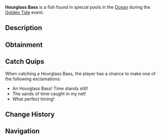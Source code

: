 {{FishInfobox
|image          = Hourglass Bass.png
|rarity         = Limited
|event          = Golden Tide
|sea            = First Sea
|location       = [[Golden Tide]]
|sublocation    = 
|sources        = Fishing Rod
|radar_location = 
|xp             = 2000
|weather        = 
|time           = 
|season         = 
|bait           = Aurora Bait
|base_weight    = 1200
|base_value     = 3000
|weight_range   = 400
|base_chance    = 25
|base_resil     = 25
}}
'''Hourglass Bass''' is a {{Rarity|Limited}} fish found in special pools in the [[Ocean]] during the [[Golden Tide]] event.

== Description ==
{{Description|A mesmerizing bass with markings that resemble flowing sand in an hourglass. Its transparent fins seem to sparkle with golden particles, making it a living timekeeper of the Golden Tide celebration.|Bestiary Entry}}

== Obtainment ==
{{Fish Availability|
Golden Tide
|top_rods      = 
Leviathan's Fang Rod\82458.76\98977.81;
Free Spirit Rod\76202.69\99664.57;
Trident Rod\70798.79\92596.88;
Krampus's Rod\67694.63\75264.27;
Magma Rod\65958.87\73334.42;
Great Rod of Oscar\60179.79\57297.08;
Heaven's Rod\45695.55\53069.89;
Ethereal Prism Rod\58001.15\57849.49;
Astralhook Rod\57920.36\57582.26;
No-Life Rod\57203.43\64276.48;
Seraphic Rod\56529.41\58148.25;
Challenger's Rod\54028.39\57477.33;
Rod Of The Forgotten Fang\52851.27\56666.85;
Blazebringer Rod\49718.01\55665.51;
Rod Of The Depths\47558.76\51382.96;
Zeus Rod\46811.52\52491.48;
Rod Of The Exalted One\46414.91\52027.08;
Verdant Shear Rod\46243.33\52729.59;
Depthseeker Rod\42469.22\49088.65;
Avalanche Rod\38223.93\44252;
Volcanic Rod\36475.73\41495.08;
Steady Rod\15629.02\16385.49
|recommended   = Trident Rod
}}

== Catch Quips ==
When catching a Hourglass Bass, the player has a chance to make one of the following exclamations:
* An Hourglass Bass! Time stands still!
* The sands of time caught in my net!
* What perfect timing!

== Change History ==
{{Change History|{{subst:Current Version}}}}

== Navigation ==
{{Fish Navbox|Golden Tide}}